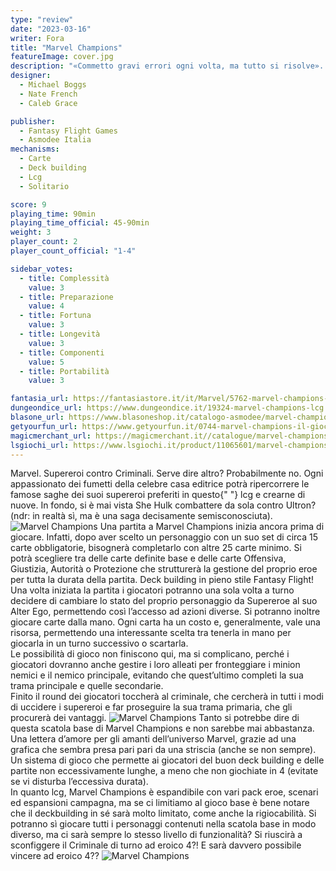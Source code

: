 ```yaml
---
type: "review"
date: "2023-03-16"
writer: Fora
title: "Marvel Champions"
featureImage: cover.jpg
description: "«Commetto gravi errori ogni volta, ma tutto si risolve». (Thor, Thor: ragnarok)"
designer:
  - Michael Boggs
  - Nate French
  - Caleb Grace

publisher:
  - Fantasy Flight Games
  - Asmodee Italia
mechanisms:
  - Carte
  - Deck building
  - Lcg
  - Solitario

score: 9
playing_time: 90min
playing_time_official: 45-90min
weight: 3
player_count: 2
player_count_official: "1-4"

sidebar_votes:
  - title: Complessità
    value: 3
  - title: Preparazione
    value: 4
  - title: Fortuna
    value: 3
  - title: Longevità
    value: 3
  - title: Componenti
    value: 5
  - title: Portabilità
    value: 3

fantasia_url: https://fantasiastore.it/it/Marvel/5762-marvel-champions-lcg-set-base-ita.html
dungeondice_url: https://www.dungeondice.it/19324-marvel-champions-lcg.html
blasone_url: https://www.blasoneshop.it/catalogo-asmodee/marvel-champions-lcg-72-2560
getyourfun_url: https://www.getyourfun.it/0744-marvel-champions-il-gioco-di-carte-marvel-champions.html
magicmerchant_url: https://magicmerchant.it//catalogue/marvel-champions-lcg-43615/
lsgiochi_url: https://www.lsgiochi.it/product/11065601/marvel-champions-il-gioco-di-carte-usato
---
```


<Setting>
  Marvel. Supereroi contro Criminali. Serve dire altro? Probabilmente no. Ogni
  appassionato dei fumetti della celebre casa editrice potrà ripercorrere le
  famose saghe dei suoi supereroi preferiti in questo{" "}
  <Link to="//mechanism/lcg"> lcg </Link> e crearne di nuove. In fondo, si è mai
  vista She Hulk combattere da sola contro Ultron? (ndr: in realtà sì, ma è una
  saga decisamente semisconosciuta).
</Setting>

<img src="./game1.jpg" alt="Marvel Champions" />

<Rules>
Una partita a Marvel Champions inizia ancora prima di giocare. Infatti, dopo aver scelto un personaggio con un suo set di circa 15 carte obbligatorie, bisognerà completarlo con altre 25 carte minimo. Si potrà scegliere tra delle carte definite base e delle carte Offensiva, Giustizia, Autorità o Protezione che strutturerà la gestione del proprio eroe per tutta la durata della partita. <Link to="/mechanism/deck-building"> Deck building </Link> in pieno stile Fantasy Flight! <br/>
Una volta iniziata la partita i giocatori potranno una sola volta a turno decidere di cambiare lo stato del proprio personaggio da Supereroe al suo Alter Ego, permettendo così l’accesso ad azioni diverse. Si potranno inoltre giocare carte dalla mano. Ogni carta ha un costo e, generalmente, vale una risorsa, permettendo una interessante scelta tra tenerla in mano per giocarla in un turno successivo o scartarla. <br/>
Le possibilità di gioco non finiscono qui, ma si complicano, perché i giocatori dovranno anche gestire i loro alleati per fronteggiare i minion nemici e il nemico principale, evitando che quest’ultimo completi la sua trama principale e quelle secondarie.<br/>
Finito il round dei giocatori toccherà al criminale, che cercherà in tutti i modi di uccidere i supereroi e far proseguire la sua trama primaria, che gli procurerà dei vantaggi.

</Rules>

<img src="./game2.jpg" alt="Marvel Champions" />

<Feedback>
  Tanto si potrebbe dire di questa scatola base di Marvel Champions e non
  sarebbe mai abbastanza. Una lettera d’amore per gli amanti dell’universo
  Marvel, grazie ad una grafica che sembra presa pari pari da una striscia
  (anche se non sempre). Un sistema di gioco che permette ai giocatori del buon
  deck building e delle partite non eccessivamente lunghe, a meno che non
  giochiate in 4 (evitate se vi disturba l’eccessiva durata). <br />
  In quanto lcg, Marvel Champions è espandibile con vari pack eroe, scenari ed espansioni
  campagna, ma se ci limitiamo al gioco base è bene notare che il deckbuilding in
  sé sarà molto limitato, come anche la rigiocabilità. Si potranno sì giocare tutti
  i personaggi contenuti nella scatola base in modo diverso, ma ci sarà sempre lo
  stesso livello di funzionalità? Si riuscirà a sconfiggere il Criminale di turno
  ad eroico 4?! E sarà davvero possibile vincere ad eroico 4??
</Feedback>

<img src="./game3.jpg" alt="Marvel Champions" />
